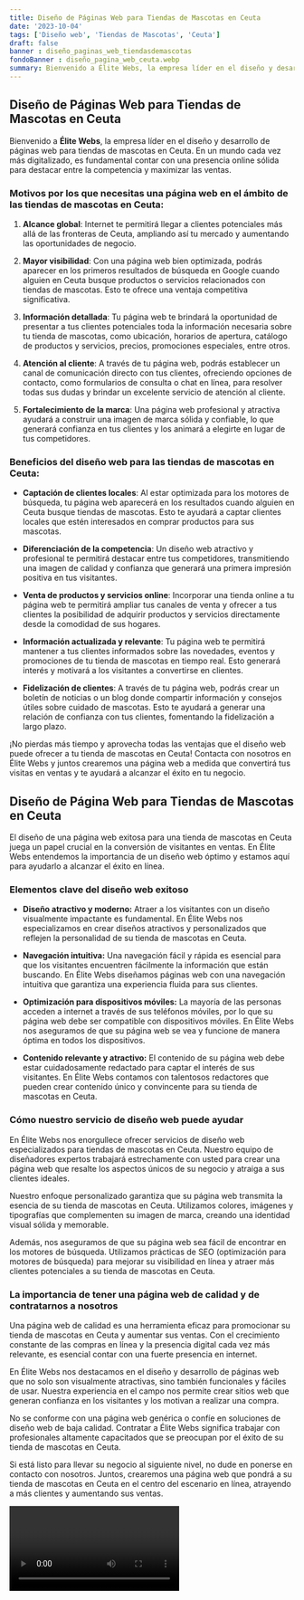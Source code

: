 ```yaml
---
title: Diseño de Páginas Web para Tiendas de Mascotas en Ceuta
date: '2023-10-04'
tags: ['Diseño web', 'Tiendas de Mascotas', 'Ceuta']
draft: false
banner : diseño_paginas_web_tiendasdemascotas
fondoBanner : diseño_pagina_web_ceuta.webp
summary: Bienvenido a Élite Webs, la empresa líder en el diseño y desarrollo de páginas web para tiendas de mascotas en Ceuta. En un mundo cada vez más digitalizado, es fundamental contar con una presencia online sólida para destacar entre la competencia y maximizar las ventas. 
---
```


## **Diseño de Páginas Web para Tiendas de Mascotas en Ceuta**

Bienvenido a **Élite Webs**, la empresa líder en el diseño y desarrollo de páginas web para tiendas de mascotas en Ceuta. En un mundo cada vez más digitalizado, es fundamental contar con una presencia online sólida para destacar entre la competencia y maximizar las ventas. 

### Motivos por los que necesitas una página web en el ámbito de las tiendas de mascotas en Ceuta:

1. **Alcance global**: Internet te permitirá llegar a clientes potenciales más allá de las fronteras de Ceuta, ampliando así tu mercado y aumentando las oportunidades de negocio.

2. **Mayor visibilidad**: Con una página web bien optimizada, podrás aparecer en los primeros resultados de búsqueda en Google cuando alguien en Ceuta busque productos o servicios relacionados con tiendas de mascotas. Esto te ofrece una ventaja competitiva significativa.

3. **Información detallada**: Tu página web te brindará la oportunidad de presentar a tus clientes potenciales toda la información necesaria sobre tu tienda de mascotas, como ubicación, horarios de apertura, catálogo de productos y servicios, precios, promociones especiales, entre otros.

4. **Atención al cliente**: A través de tu página web, podrás establecer un canal de comunicación directo con tus clientes, ofreciendo opciones de contacto, como formularios de consulta o chat en línea, para resolver todas sus dudas y brindar un excelente servicio de atención al cliente.

5. **Fortalecimiento de la marca**: Una página web profesional y atractiva ayudará a construir una imagen de marca sólida y confiable, lo que generará confianza en tus clientes y los animará a elegirte en lugar de tus competidores.

### Beneficios del diseño web para las tiendas de mascotas en Ceuta:

- **Captación de clientes locales**: Al estar optimizada para los motores de búsqueda, tu página web aparecerá en los resultados cuando alguien en Ceuta busque tiendas de mascotas. Esto te ayudará a captar clientes locales que estén interesados en comprar productos para sus mascotas.

- **Diferenciación de la competencia**: Un diseño web atractivo y profesional te permitirá destacar entre tus competidores, transmitiendo una imagen de calidad y confianza que generará una primera impresión positiva en tus visitantes.

- **Venta de productos y servicios online**: Incorporar una tienda online a tu página web te permitirá ampliar tus canales de venta y ofrecer a tus clientes la posibilidad de adquirir productos y servicios directamente desde la comodidad de sus hogares.

- **Información actualizada y relevante**: Tu página web te permitirá mantener a tus clientes informados sobre las novedades, eventos y promociones de tu tienda de mascotas en tiempo real. Esto generará interés y motivará a los visitantes a convertirse en clientes.

- **Fidelización de clientes**: A través de tu página web, podrás crear un boletín de noticias o un blog donde compartir información y consejos útiles sobre cuidado de mascotas. Esto te ayudará a generar una relación de confianza con tus clientes, fomentando la fidelización a largo plazo.

¡No pierdas más tiempo y aprovecha todas las ventajas que el diseño web puede ofrecer a tu tienda de mascotas en Ceuta! Contacta con nosotros en Élite Webs y juntos crearemos una página web a medida que convertirá tus visitas en ventas y te ayudará a alcanzar el éxito en tu negocio.

<GifSeo />

<Cta />

## Diseño de Página Web para Tiendas de Mascotas en Ceuta

El diseño de una página web exitosa para una tienda de mascotas en Ceuta juega un papel crucial en la conversión de visitantes en ventas. En Élite Webs entendemos la importancia de un diseño web óptimo y estamos aquí para ayudarlo a alcanzar el éxito en línea.

### Elementos clave del diseño web exitoso

- **Diseño atractivo y moderno:** Atraer a los visitantes con un diseño visualmente impactante es fundamental. En Élite Webs nos especializamos en crear diseños atractivos y personalizados que reflejen la personalidad de su tienda de mascotas en Ceuta.

- **Navegación intuitiva:** Una navegación fácil y rápida es esencial para que los visitantes encuentren fácilmente la información que están buscando. En Élite Webs diseñamos páginas web con una navegación intuitiva que garantiza una experiencia fluida para sus clientes.

- **Optimización para dispositivos móviles:** La mayoría de las personas acceden a internet a través de sus teléfonos móviles, por lo que su página web debe ser compatible con dispositivos móviles. En Élite Webs nos aseguramos de que su página web se vea y funcione de manera óptima en todos los dispositivos.

- **Contenido relevante y atractivo:** El contenido de su página web debe estar cuidadosamente redactado para captar el interés de sus visitantes. En Élite Webs contamos con talentosos redactores que pueden crear contenido único y convincente para su tienda de mascotas en Ceuta.

### Cómo nuestro servicio de diseño web puede ayudar

En Élite Webs nos enorgullece ofrecer servicios de diseño web especializados para tiendas de mascotas en Ceuta. Nuestro equipo de diseñadores expertos trabajará estrechamente con usted para crear una página web que resalte los aspectos únicos de su negocio y atraiga a sus clientes ideales.

Nuestro enfoque personalizado garantiza que su página web transmita la esencia de su tienda de mascotas en Ceuta. Utilizamos colores, imágenes y tipografías que complementen su imagen de marca, creando una identidad visual sólida y memorable.

Además, nos aseguramos de que su página web sea fácil de encontrar en los motores de búsqueda. Utilizamos prácticas de SEO (optimización para motores de búsqueda) para mejorar su visibilidad en línea y atraer más clientes potenciales a su tienda de mascotas en Ceuta.

### La importancia de tener una página web de calidad y de contratarnos a nosotros

Una página web de calidad es una herramienta eficaz para promocionar su tienda de mascotas en Ceuta y aumentar sus ventas. Con el crecimiento constante de las compras en línea y la presencia digital cada vez más relevante, es esencial contar con una fuerte presencia en internet.

En Élite Webs nos destacamos en el diseño y desarrollo de páginas web que no solo son visualmente atractivas, sino también funcionales y fáciles de usar. Nuestra experiencia en el campo nos permite crear sitios web que generan confianza en los visitantes y los motivan a realizar una compra.

No se conforme con una página web genérica o confíe en soluciones de diseño web de baja calidad. Contratar a Élite Webs significa trabajar con profesionales altamente capacitados que se preocupan por el éxito de su tienda de mascotas en Ceuta.

Si está listo para llevar su negocio al siguiente nivel, no dude en ponerse en contacto con nosotros. Juntos, crearemos una página web que pondrá a su tienda de mascotas en Ceuta en el centro del escenario en línea, atrayendo a más clientes y aumentando sus ventas.

<Video />

<CtaBot job='Tiendas de Mascotas' city='Ceuta'/>

<Gmaps query='Ceuta+españa+maps' />